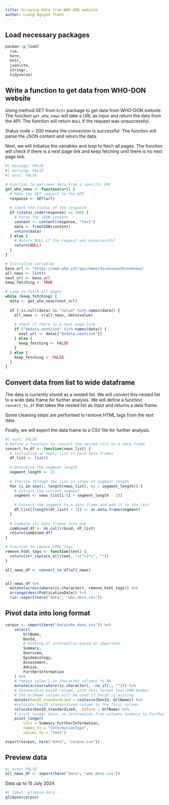 ```yaml
---
title: Scraping data from WHO-DON website
author: Luong Nguyen Thanh
---
```


## Load necessary packages

```r
pacman::p_load(
  rio,
  here,
  httr,
  jsonlite,
  stringr,
  tidyverse)
```

## Write a function to get data from WHO-DON website

Using method GET from `httr` package to get data from WHO-DON website. The function `get_who_news` will take a URL as input and return the data from the API. The function will return `NULL` if the request was unsuccessful.

Status code = 200 means the connection is successful. The function will parse the JSON content and return the data.

Next, we will initialize the variables and loop to fetch all pages. The function will check if there is a next page link and keep fetching until there is no next page link.

```r
#| message: FALSE
#| warning: FALSE
#| eval: FALSE

# Function to get news data from a specific URL
get_who_news <- function(url) {
  # Make the GET request to the API
  response <- GET(url)
  
  # Check the status of the response
  if (status_code(response) == 200) {
    # Parse the JSON content
    content <- content(response, "text")
    data <- fromJSON(content)
    return(data)
  } else {
    # Return NULL if the request was unsuccessful
    return(NULL)
  }
}

# Initialize variables
base_url <- "https://www.who.int/api/news/diseaseoutbreaknews"
all_news <- list()
next_url <- base_url
keep_fetching <- TRUE

# Loop to fetch all pages
while (keep_fetching) {
  data <- get_who_news(next_url)
  
  if (!is.null(data) && "value" %in% names(data)) {
    all_news <- c(all_news, data$value)
    
    # Check if there is a next page link
    if ("@odata.nextLink" %in% names(data)) {
      next_url <- data[["@odata.nextLink"]]
    } else {
      keep_fetching <- FALSE
    }
  } else {
    keep_fetching <- FALSE
  }
}
```

## Convert data from list to wide dataframe

The data is currently stored as a nested list. We will convert this nested list to a wide data frame for further analysis. We will define a function `convert_to_df` that takes the nested list as input and returns a data frame.

Some cleaning steps are performed to remove HTML tags from the text data.

Finally, we will export the data frame to a CSV file for further analysis.

```r
#| eval: FALSE
# Define a function to convert the nested list to a data frame
convert_to_df <- function(news_list) {
  # Initialize an empty list to hold data frames
  df_list <- list()
  
  # Determine the segment length
  segment_length <- 22
  
  # Iterate through the list in steps of segment_length
  for (i in seq(1, length(news_list), by = segment_length)) {
    # Extract the current segment
    segment <- news_list[i:(i + segment_length - 1)]
    
    # Convert the segment to a data frame and add it to the list
    df_list[[length(df_list) + 1]] <- as.data.frame(segment)
  }
  
  # Combine all data frames into one
  combined_df <- do.call(rbind, df_list)
  return(combined_df)
}

# Function to remove HTML tags
remove_html_tags <- function(text) {
  return(str_replace_all(text, "<[^>]*>", ""))
}

all_news_df <- convert_to_df(all_news)


all_news_df %>% 
  mutate(across(where(is.character), remove_html_tags)) %>%
  arrange(desc(PublicationDate)) %>%
  rio::export(here("data", "who_dons.csv"))
```


## Pivot data into long format

```r
corpus <- import(here("data/who_dons.csv")) %>% 
    select(
        UrlName,
        DonId,
        # Ranking of information based on important
        Summary,
        Overview,
        Epidemiology,
        Assessment,
        Advice,
        FurtherInformation
    ) %>% 
    # remove value 1 in character columns to NA
    mutate(across(where(is.character), ~na_if(., ""))) %>% 
    # Standardize DonID column, with this format Year-DON-Number
    # the UrlName column will be used if DonID is missing
    mutate(DonID_standardized = coalesce(DonId, UrlName)) %>%
    #relocate DonID_standardized column to the first column
    relocate(DonID_standardized, .before = UrlName) %>%
    # pivot_longer data, so information from columns summary to FurtherInformation are in one column
    pivot_longer(
        cols = Summary:FurtherInformation,
        names_to = "InformationType",
        values_to = "Text") 

export(corpus, here("data", "corpus.csv"))
```

## Preview data

```r
#| echo: FALSE
all_news_df <- import(here("data", "who_dons.csv"))
```

Data up to 15 July 2024

```r
#| label: glimpse-data
glimpse(corpus)
```
